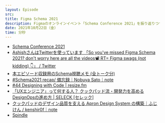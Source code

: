 ```yaml
---
layout: Episode
src: 
title: Figma Schema 2021
description: Figmaのオンラインイベント「Schema Conference 2021」を振り返りつつ、デザインシステムの開発と浸透に必要とされることを話しました。
date: 2021年10月22日（金）
time: 分秒
---
```


- [Schema Conference 2021](https://schema.figma.com/)
- [AshishさんはTwitterを使っています 「So you've missed Figma Schema 2021? don't worry here are all the videos📽️ RT= Figma swags (not kidding) 👇」 / Twitter](https://twitter.com/Ash_uxi/status/1447785092516966407)
- [本エピソード収録用のSchema視聴メモ (全トーク分)](https://dex1t.notion.site/51-Figma-Schema-2021-b80a355409de4b799d618c435b17f9df)
- [#Schema2021 recap/ 備忘録｜Nobuya Sato｜note](https://note.com/nobsato/n/n27e2539dbfb8)
- [#44 Designing with Code | resize.fm](https://resizefm-git-ep51-dex1t.vercel.app/ep/44-designing-with-code)
- [「UXエンジニア」って何する人？ クックパッド流・開発力を高めるDesignOpsの進め方 | SELECK [セレック]](https://seleck.cc/1247)
- [クックパッドのデザイン品質を支える Apron Design System の構築｜ふじけん / kenshir0f｜note](https://note.com/fjkn/n/nf73742ec925a)
- [Spindle](https://spindle.ameba.design/)

